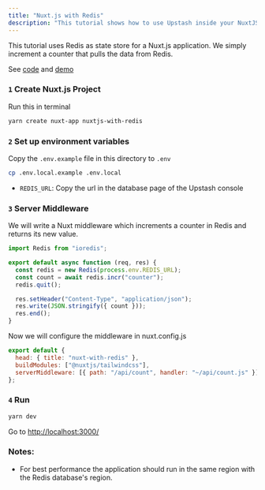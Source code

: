 ```yaml
---
title: "Nuxt.js with Redis"
description: "This tutorial shows how to use Upstash inside your NuxtJS application."
---
```


This tutorial uses Redis as state store for a Nuxt.js application. We simply
increment a counter that pulls the data from Redis.

See [code](https://github.com/upstash/examples/tree/master/nuxt-with-redis) and
[demo](https://nuxt-with-redis.vercel.app)

### `1` Create Nuxt.js Project

Run this in terminal

```bash
yarn create nuxt-app nuxtjs-with-redis
```

### `2` Set up environment variables

Copy the `.env.example` file in this directory to `.env`

```bash
cp .env.local.example .env.local
```

- `REDIS_URL`: Copy the url in the database page of the Upstash console

<Snippet file="redis/ioredisnote.mdx" />

### `3` Server Middleware

We will write a Nuxt middleware which increments a counter in Redis and returns
its new value.

```javascript title="api/count.js"
import Redis from "ioredis";

export default async function (req, res) {
  const redis = new Redis(process.env.REDIS_URL);
  const count = await redis.incr("counter");
  redis.quit();

  res.setHeader("Content-Type", "application/json");
  res.write(JSON.stringify({ count }));
  res.end();
}
```

Now we will configure the middleware in nuxt.config.js

```javascript {4} title="nuxt.config.js"
export default {
  head: { title: "nuxt-with-redis" },
  buildModules: ["@nuxtjs/tailwindcss"],
  serverMiddleware: [{ path: "/api/count", handler: "~/api/count.js" }],
};
```

### `4` Run

```bash
yarn dev
```

Go to [http://localhost:3000/](http://localhost:3000)

### Notes:

- For best performance the application should run in the same region with the
  Redis database's region.
